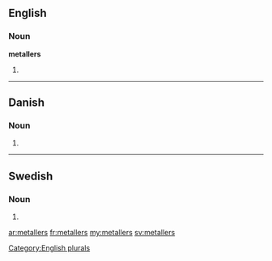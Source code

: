 ==English==

===Noun===
'''metallers'''

# {{plural of|[[metaller]]}}

[[Category:English plurals]]

----

==Danish==

===Noun===
{{infl|da|noun form|g=n}}

# {{form of|genitive plural indefinite|metal|lang=da}}

----

==Swedish==

===Noun===
{{infl|sv|noun form}}

# {{sv-noun-form-indef-gen-pl|metall}}

[[ar:metallers]]
[[fr:metallers]]
[[my:metallers]]
[[sv:metallers]]